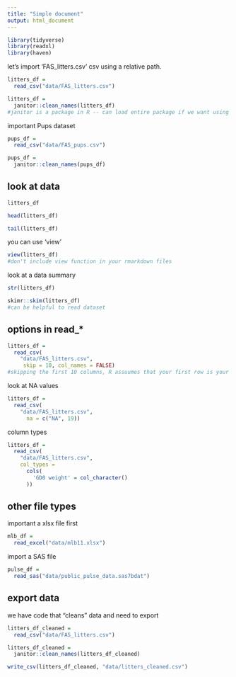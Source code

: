 ```yaml
---
title: "Simple document"
output: html_document
---
```


```r
library(tidyverse)
library(readxl)
library(haven)
```

let's import 'FAS_litters.csv' csv using a relative path.

```r
litters_df = 
  read_csv("data/FAS_litters.csv")

litters_df = 
  janitor::clean_names(litters_df)
#janitor is a package in R -- can load entire package if we want using library(), but it loads all functions in the janitor package

```
important Pups dataset
```r
pups_df = 
  read_csv("data/FAS_pups.csv")

pups_df = 
  janitor::clean_names(pups_df)
```

## look at data 

```r
litters_df

head(litters_df)

tail(litters_df)
```
you can use 'view'

```r
view(litters_df)
#don't include view function in your rmarkdown files
```

look at a data summary
```r
str(litters_df)

skimr::skim(litters_df)
#can be helpful to read dataset 
```
## options in read_*

```r
litters_df = 
  read_csv(
    "data/FAS_litters.csv",
     skip = 10, col_names = FALSE)
#skipping the first 10 columns, R assuumes that your first row is your variable name
```
look at NA values

```r
litters_df = 
  read_csv(
    "data/FAS_litters.csv", 
      na = c("NA", 19))
```
column types 

```r
litters_df =
  read_csv(
    "data/FAS_litters.csv",
    col_types =
      cols(
        'GD0 weight' = col_character()
      ))
```

## other file types

important a xlsx file first 

```r
mlb_df = 
  read_excel("data/mlb11.xlsx")
```

import a SAS file 

```r
pulse_df = 
  read_sas("data/public_pulse_data.sas7bdat")
```

## export data 

we have code that "cleans" data and need to export 

```r
litters_df_cleaned = 
  read_csv("data/FAS_litters.csv")

litters_df_cleaned =
  janitor::clean_names(litters_df_cleaned)

write_csv(litters_df_cleaned, "data/litters_cleaned.csv")
```



